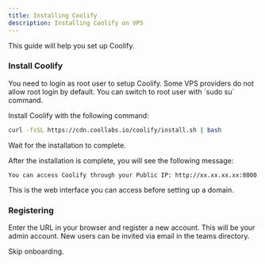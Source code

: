 ```yaml
---
title: Installing Coolify
description: Installing Coolify on VPS
---
```



This guide will help you set up Coolify.


### Install Coolify

<Aside type="caution">
	You need to login as root user to setup Coolify.
  Some VPS providers do not allow root login by default. You can switch to root user with `sudo su` command.
</Aside>

Install Coolify with the following command:

```bash
curl -fsSL https://cdn.coollabs.io/coolify/install.sh | bash
```

Wait for the installation to complete.

After the installation is complete, you will see the following message:

```text
You can access Coolify through your Public IP: http://xx.xx.xx.xx:8000
```

This is the web interface you can access before setting up a domain.


### Registering

Enter the URL in your browser and register a new account. This will be your admin account. New users can be invited via email in the teams directory.

Skip onboarding.
